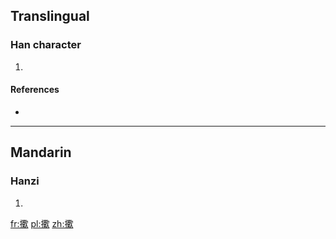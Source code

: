 ==Translingual==

===Han character===
{{Han char|rn=64|rad=手|as=15|sn=18|four=|canj=手廿人人 (QTOO)}}

# {{defn|Han|sort=手15}}

====References====
* {{Han ref|kx=0461.160|dkj=12907|hdz=31979.030|uh=64F9|ud=25849}}

----

==Mandarin==

===Hanzi===
{{cmn-hanzi|pin=[[sòu]] ([[sou4]]), [[tān]] ([[tan1]])|wg=sou<sup>4</sup>, t'an<sup>1</sup>}}

# {{defn|Mandarin|sort=手15}}

[[fr:擹]]
[[pl:擹]]
[[zh:擹]]